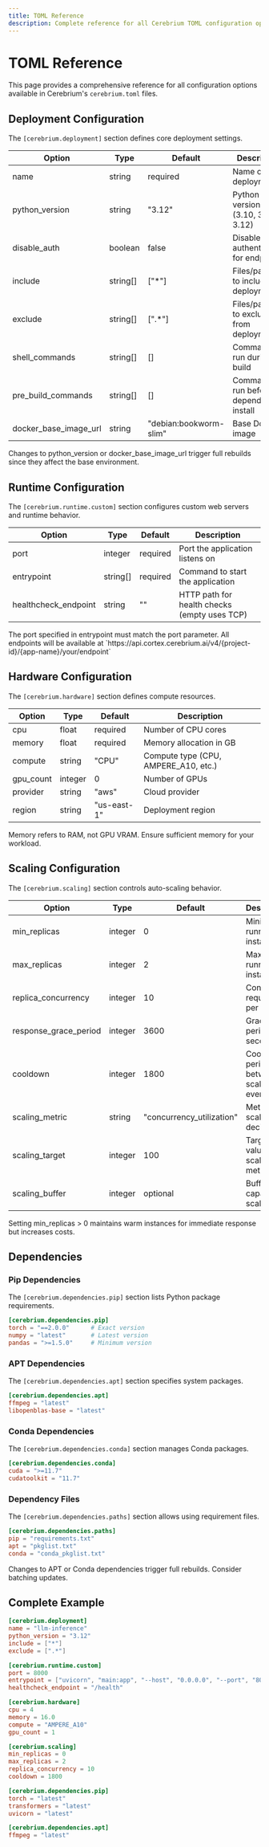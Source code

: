```yaml
---
title: TOML Reference
description: Complete reference for all Cerebrium TOML configuration options
---
```


# TOML Reference

This page provides a comprehensive reference for all configuration options available in Cerebrium's `cerebrium.toml` files.

## Deployment Configuration

The `[cerebrium.deployment]` section defines core deployment settings.

| Option | Type | Default | Description |
|--------|------|---------|-------------|
| name | string | required | Name of your deployment |
| python_version | string | "3.12" | Python version to use (3.10, 3.11, 3.12) |
| disable_auth | boolean | false | Disable authentication for endpoints |
| include | string[] | ["*"] | Files/patterns to include in deployment |
| exclude | string[] | [".*"] | Files/patterns to exclude from deployment |
| shell_commands | string[] | [] | Commands to run during build |
| pre_build_commands | string[] | [] | Commands to run before dependencies install |
| docker_base_image_url | string | "debian:bookworm-slim" | Base Docker image |

<Info>
Changes to python_version or docker_base_image_url trigger full rebuilds since they affect the base environment.
</Info>

## Runtime Configuration

The `[cerebrium.runtime.custom]` section configures custom web servers and runtime behavior.

| Option | Type | Default | Description |
|--------|------|---------|-------------|
| port | integer | required | Port the application listens on |
| entrypoint | string[] | required | Command to start the application |
| healthcheck_endpoint | string | "" | HTTP path for health checks (empty uses TCP) |

<Info>
The port specified in entrypoint must match the port parameter. All endpoints will be available at `https://api.cortex.cerebrium.ai/v4/{project-id}/{app-name}/your/endpoint`
</Info>

## Hardware Configuration

The `[cerebrium.hardware]` section defines compute resources.

| Option | Type | Default | Description |
|--------|------|---------|-------------|
| cpu | float | required | Number of CPU cores |
| memory | float | required | Memory allocation in GB |
| compute | string | "CPU" | Compute type (CPU, AMPERE_A10, etc.) |
| gpu_count | integer | 0 | Number of GPUs |
| provider | string | "aws" | Cloud provider |
| region | string | "us-east-1" | Deployment region |

<Warning>
Memory refers to RAM, not GPU VRAM. Ensure sufficient memory for your workload.
</Warning>

## Scaling Configuration

The `[cerebrium.scaling]` section controls auto-scaling behavior.

| Option | Type | Default | Description |
|--------|------|---------|-------------|
| min_replicas | integer | 0 | Minimum running instances |
| max_replicas | integer | 2 | Maximum running instances |
| replica_concurrency | integer | 10 | Concurrent requests per replica |
| response_grace_period | integer | 3600 | Grace period in seconds |
| cooldown | integer | 1800 | Cooldown period between scaling events |
| scaling_metric | string | "concurrency_utilization" | Metric for scaling decisions |
| scaling_target | integer | 100 | Target value for scaling metric |
| scaling_buffer | integer | optional | Buffer capacity for scaling |

<Info>
Setting min_replicas > 0 maintains warm instances for immediate response but increases costs.
</Info>

## Dependencies

### Pip Dependencies

The `[cerebrium.dependencies.pip]` section lists Python package requirements.

```toml
[cerebrium.dependencies.pip]
torch = "==2.0.0"      # Exact version
numpy = "latest"       # Latest version
pandas = ">=1.5.0"     # Minimum version
```

### APT Dependencies

The `[cerebrium.dependencies.apt]` section specifies system packages.

```toml
[cerebrium.dependencies.apt]
ffmpeg = "latest"
libopenblas-base = "latest"
```

### Conda Dependencies

The `[cerebrium.dependencies.conda]` section manages Conda packages.

```toml
[cerebrium.dependencies.conda]
cuda = ">=11.7"
cudatoolkit = "11.7"
```

### Dependency Files

The `[cerebrium.dependencies.paths]` section allows using requirement files.

```toml
[cerebrium.dependencies.paths]
pip = "requirements.txt"
apt = "pkglist.txt"
conda = "conda_pkglist.txt"
```

<Warning>
Changes to APT or Conda dependencies trigger full rebuilds. Consider batching updates.
</Warning>

## Complete Example

```toml
[cerebrium.deployment]
name = "llm-inference"
python_version = "3.12"
include = ["*"]
exclude = [".*"]

[cerebrium.runtime.custom]
port = 8000
entrypoint = ["uvicorn", "main:app", "--host", "0.0.0.0", "--port", "8000"]
healthcheck_endpoint = "/health"

[cerebrium.hardware]
cpu = 4
memory = 16.0
compute = "AMPERE_A10"
gpu_count = 1

[cerebrium.scaling]
min_replicas = 0
max_replicas = 2
replica_concurrency = 10
cooldown = 1800

[cerebrium.dependencies.pip]
torch = "latest"
transformers = "latest"
uvicorn = "latest"

[cerebrium.dependencies.apt]
ffmpeg = "latest"
```
